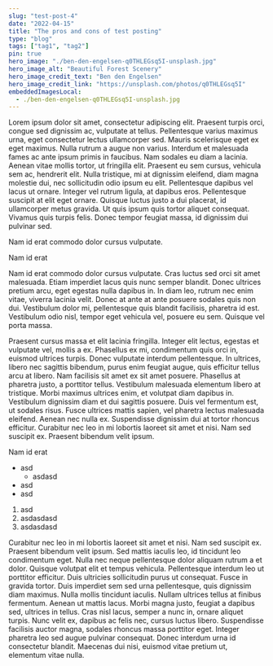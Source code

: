 ```yaml
---
slug: "test-post-4"
date: "2022-04-15"
title: "The pros and cons of test posting"
type: "blog"
tags: ["tag1", "tag2"]
pin: true
hero_image: "./ben-den-engelsen-q0THLEGsq5I-unsplash.jpg"
hero_image_alt: "Beautiful Forest Scenery"
hero_image_credit_text: "Ben den Engelsen"
hero_image_credit_link: "https://unsplash.com/photos/q0THLEGsq5I"
embeddedImagesLocal:
  - ./ben-den-engelsen-q0THLEGsq5I-unsplash.jpg
---
```



<WrapperBlock>
<StartBlock>
  Lorem ipsum dolor sit amet, consectetur adipiscing elit. Praesent turpis orci, congue sed dignissim ac, vulputate at
  tellus. Pellentesque varius maximus urna, eget consectetur lectus ullamcorper sed. Mauris scelerisque eget ex eget
  maximus. Nulla rutrum a augue non varius. Interdum et malesuada fames ac ante ipsum primis in faucibus. Nam sodales
  eu diam a lacinia. Aenean vitae mollis tortor, ut fringilla elit. Praesent eu sem cursus, vehicula sem ac, hendrerit
  elit. Nulla tristique, mi at dignissim eleifend, diam magna molestie dui, nec sollicitudin odio ipsum eu elit.
  Pellentesque dapibus vel lacus ut ornare. Integer vel rutrum ligula, at dapibus eros. Pellentesque suscipit at elit
  eget ornare. Quisque luctus justo a dui placerat, id ullamcorper metus gravida. Ut quis ipsum quis tortor aliquet
  consequat. Vivamus quis turpis felis. Donec tempor feugiat massa, id dignissim dui pulvinar sed.
</StartBlock>

<div>
  <GatsbyImage alt="green doggo" image={getImage(props.localImages[0])} />
  <PhotoMeta alt="Kuvan testiteksti" credit="Juho Pekkala" />
</div>

<HighlightBlock>Nam id erat commodo dolor cursus vulputate.</HighlightBlock>

<ContentBlock>
  <ContentHeading>Nam id erat</ContentHeading>
  <p>
    <span className="font-semibold">Nam id erat</span> commodo dolor cursus vulputate. Cras luctus sed orci sit amet
    malesuada. Etiam imperdiet lacus quis nunc semper blandit. Donec ultrices pretium arcu, eget egestas nulla dapibus
    in. In diam leo, rutrum nec enim vitae, viverra lacinia velit. Donec at ante at ante posuere sodales quis non dui.
    Vestibulum dolor mi, pellentesque quis blandit facilisis, pharetra id est. Vestibulum odio nisl, tempor eget
    vehicula vel, posuere eu sem. Quisque vel porta massa.
  </p>
</ContentBlock>

<ContentBlock>
  Praesent cursus massa et elit lacinia fringilla. Integer elit lectus, egestas et vulputate vel, mollis a ex.
  Phasellus ex mi, condimentum quis orci in, euismod ultrices turpis. Donec vulputate interdum pellentesque. In
  ultrices, libero nec sagittis bibendum, purus enim feugiat augue, quis efficitur tellus arcu at libero. Nam facilisis
  sit amet ex sit amet posuere. Phasellus at pharetra justo, a porttitor tellus. Vestibulum malesuada elementum libero
  at tristique. Morbi maximus ultrices enim, et volutpat diam dapibus in. Vestibulum dignissim diam et dui sagittis
  posuere. Duis vel fermentum est, ut sodales risus. Fusce ultrices mattis sapien, vel pharetra lectus malesuada
  eleifend. Aenean nec nulla ex. Suspendisse dignissim dui at tortor rhoncus efficitur.
</ContentBlock>

<QuoteBlock>
  Curabitur nec leo in mi lobortis laoreet sit amet et nisi. Nam sed suscipit ex. Praesent bibendum velit ipsum.
</QuoteBlock>

<ContentHeading>Nam id erat</ContentHeading>

- asd
  - asdasd
- asd
- asd

1. asd
2. asdasdasd
3. asdasdasd

<ContentBlock>
  Curabitur nec leo in mi lobortis laoreet sit amet et nisi. Nam sed suscipit ex. Praesent bibendum velit ipsum. Sed
  mattis iaculis leo, id tincidunt leo condimentum eget. Nulla nec neque pellentesque dolor aliquam rutrum a et dolor.
  Quisque volutpat elit et tempus vehicula. Pellentesque interdum leo ut porttitor efficitur. Duis ultricies
  sollicitudin purus ut consequat.
</ContentBlock>

<ContentBlock>
  Fusce in gravida tortor. Duis imperdiet sem sed urna pellentesque, quis dignissim diam maximus. Nulla mollis
  tincidunt iaculis. Nullam ultrices tellus at finibus fermentum. Aenean ut mattis lacus. Morbi magna justo, feugiat a
  dapibus sed, ultrices in tellus. Cras nisl lacus, semper a nunc in, ornare aliquet turpis. Nunc velit ex, dapibus ac
  felis nec, cursus luctus libero. Suspendisse facilisis auctor magna, sodales rhoncus massa porttitor eget. Integer
  pharetra leo sed augue pulvinar consequat. Donec interdum urna id consectetur blandit. Maecenas dui nisi, euismod
  vitae pretium ut, elementum vitae nulla.
</ContentBlock>

</WrapperBlock>
